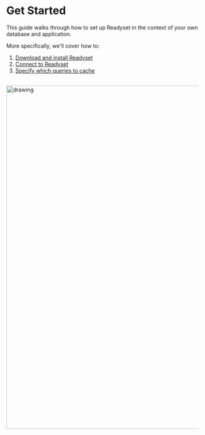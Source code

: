 
# Get Started

This guide walks through how to set up Readyset in the context of your own database and application. 

More specifically, we'll cover how to: 
1. [Download and install Readyset](/get-started/install-rs)
2. [Connect to Readyset](/get-started/connect) 
3. [Specify which queries to cache](/get-started/cache)

<br />
<img src="/readyset-architecture.jpeg" alt="drawing" width="900"/>

